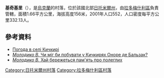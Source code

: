 {{coord|50|26|38|N|29|11|12|E|scale:30000|display=title}}

'''基奇基里'''（{{lang-uk|Кичкирі}}），是[[烏克蘭|烏克蘭]]的村落，位於該國北部[[日托米爾州|日托米爾州]]，由[[拉多梅什利區|拉多梅什利區]]負責管轄，面積1.66平方公里，海拔高度156米，2001年人口552，人口密度每平方公里332.13人。

==參考資料==
* [http://weather.in.ua/ua/zhitomirskaja/10517 Погода в селі Кичкирі] {{Wayback|url=http://weather.in.ua/ua/zhitomirskaja/10517 |date=20160305103446 }}
* [http://radomyshl.blogspot.com/2014/07/blog-post_10.html ''Молодико В.'' Чи міг би побувати у Кичкирях Оноре де Бальзак?] {{Wayback|url=http://radomyshl.blogspot.com/2014/07/blog-post_10.html |date=20200220150407 }}
* [http://radomyshl.blogspot.com/2014/12/blog-post_26.html ''Молодико В.'' Хай бережеться пам'ять про полеглих] {{Wayback|url=http://radomyshl.blogspot.com/2014/12/blog-post_26.html |date=20200110173141 }}

{{DEFAULTSORT:Кичкирі}}
[[Category:日托米爾州村落|Category:日托米爾州村落]]
[[Category:拉多梅什利區村落|Category:拉多梅什利區村落]]


{{Zhytomyr-geo-stub}}